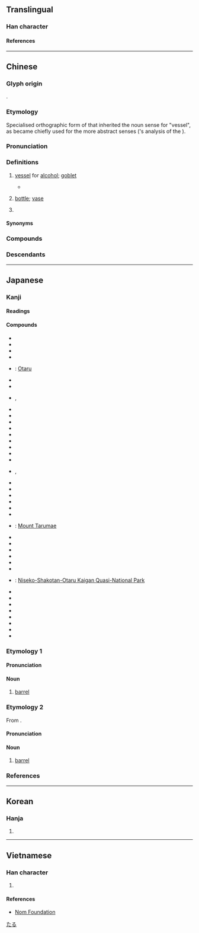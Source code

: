 {{also|罇}}
{{character info}}
==Translingual==

===Han character===
{{Han char|rn=75|rad=木|as=12|sn=16|four=48946|canj=DTWI|ids=⿰木尊}}

====References====
{{Han ref|kx=0552.040|dkj=15500|dj=0940.080|hdz=21295.090|uh=6A3D}}

----

==Chinese==
{{zh-forms|alt=罇,墫,𤮐}}
{{zh-wp}}

===Glyph origin===
{{Han etym}}
{{Han compound|木|尊|c1=s|t1=wood|c2=p|ls=psc}}.

===Etymology===
Specialised orthographic form of {{och-l|尊|gloss=''[[zun]]'', a kind of vessel}} that inherited the noun sense for "vessel", as {{lang|zh|尊}} became chiefly used for the more abstract senses ({{w|Duan Yucai}}'s analysis of the ''{{w|Shuowen}}'').

===Pronunciation===
{{zh-pron
|m=zūn
|m-s=
|dg=
|c=zeon1
|c-t=dun4,dun4*
|g=
|h=pfs=chûn;gd=zun1
|j=
|mb=
|md=cŏng
|mn=chun
|mn-t=zung1
|w=1tsen
|x=zen1
|mc=y
|oc=y
|cat=n,c:cls,mn-t:cls
}}

===Definitions===
{{zh-hanzi}}

# {{lb|zh|archaic}} [[vessel]] for [[alcohol]]; [[goblet]]
#* {{zh-x|靑春 抱 妓 千金 芥，今夜 當 樽 萬事 雲。|tr=Cheongchun po gi cheongeum gae, geumya dang '''jun''' mansa un.|Embracing a courtesan as a young man, a thousand golds are but grass; facing our '''cups''' tonight, everything is but a cloud.|CL-KR|ref={{lang|zh|《難避花》}} by Kim Byeong'yeon ({{lang|ko|金炳淵}}), 1800s}}
# {{lb|zh|Cantonese|Hakka|Teochew|Leizhou Min|Zhongshan Min}} [[bottle]]; [[vase]] {{zh-mw|c:個}}
#: {{zh-x|玻璃{lei4-1} 樽|glass '''bottle'''|C}}
# {{lb|zh|Cantonese|Teochew}} {{zh-classifier|[[bottle]]s}}
#: {{zh-x|一 樽 酒|a '''bottle''' of wine|C}}
#: {{zh-x|琴日 買 嗰 樽 豉油，今日 就 用 嗮 嗱{laa4}？|The '''bottle''' of soy sauce we bought yesterday is already used up today?|C}}

====Synonyms====
{{zh-dial|瓶子}}
{{zh-dial|瓶}}

===Compounds===
{{zh-der|匏樽|帨樽|折衝樽俎|潔樽|樽實|樽酒論文|移樽就教|移樽|樽俎|金樽|金樽旨酒|奶樽|水樽|樽枳|入樽|花樽|樽領|爆樽|樽頸|玻璃樽|膠樽|上樽|上樽酒|中樽|仙樽|侑樽|俎樽折衝|倅樽|出樽|北海樽|合樽|大樽|寒樽|山樽|彝樽|朋樽|桂樽|榴花樽|樽中弩|樽俎折衝|樽前月下|樽彝|樽斝|樽杓|樽桂|樽榼|樽節|樽篚|樽約|樽罍|樽酌|樽酒|殘樽|汙樽抔飲|清樽|犧樽|獸樽|玄樽|玉樽|琴樽|瑤樽|瓢樽|瓦樽|白獸樽|白虎樽|盤樽|禋樽|窊樽|窪樽|綠樽|罍樽|義樽|翠樽|芳樽|衢樽|角樽|訶陵樽|越樽|酒樽|開樽|陽燧樽|隻雞樽酒|離樽|雲樽|雷樽|鱟樽}}

===Descendants===
{{CJKV||そん}}

{{zh-cat|Vessels}}

----

==Japanese==

===Kanji===
{{ja-kanji|grade=|rs=木12}}

====Readings====
{{ja-readings
|goon=そん
|kanon=そん
|kun=たる-
}}

====Compounds====
{{der-top|Compounds}}
* {{ja-r|空き樽|あきだる}}
* {{ja-r|天野樽|あまのだる}}
* {{ja-r|祝い樽|いわいだる}}
* {{ja-r|柄樽|えだる}}
* {{ja-r|小樽|^おたる}}: [[w:Otaru|Otaru]]
* {{ja-r|折り掛け樽|おりかけだる}}
* {{ja-r|酒樽|さかだる}}
* {{ja-r|指し樽|さしだる}}, {{ja-r|差し樽|さしだる}}
* {{ja-r|四斗樽|しとだる}}
* {{ja-r|頼み樽|たのみだる}}
* {{ja-r|樽井|たるい}}
* {{ja-r|樽入り|たるいり}}
* {{ja-r|樽入れ|たるいれ}}
* {{ja-r|樽廻船|たるかいせん}}
* {{ja-r|樽鏡|たるかがみ}}
* {{ja-r|樽柿|たるがき}}
* {{ja-r|樽魚|たるざかな}}
* {{ja-r|樽酒|たるざけ}}, {{ja-r|樽酒|そんしゅ}}
* {{ja-r|樽代|たるだい}}
* {{ja-r|樽詰め|たるづめ}}
* {{ja-r|樽人形|たるにんぎょう}}
* {{ja-r|樽抜き|たるぬき}}
* {{ja-r|樽拾い|たるひろい}}
* {{ja-r|樽船|たるぶね}}
* {{ja-r|樽前山|^たるまえさん}}: [[w:Mount Tarumae|Mount Tarumae]]
* {{ja-r|樽丸|たるまる}}
* {{ja-r|樽御輿|たるみこし}}
* {{ja-r|角樽|つのだる}}
* {{ja-r|積み樽|つみだる}}
* {{ja-r|手樽|てだる}}
* {{ja-r|斗樽|とだる}}
* {{ja-r|ニセコ積丹小樽海岸国定公園|^ニセコ ^しゃこたん ^おたる ^かいがん ^こくてい ^こうえん}}: [[w:Niseko-Shakotan-Otaru Kaigan Quasi-National Park|Niseko-Shakotan-Otaru Kaigan Quasi-National Park]]
* {{ja-r|塗り樽|ぬりだる}}
* {{ja-r|ビヤ樽|ビヤだる}}
* {{ja-r|平樽|ひらだる}}
* {{ja-r|巻き樽|まきだる}}
* {{ja-r|柳樽|やなぎだる}}
* {{ja-r|結い樽|ゆいだる}}
* {{ja-r|腸樽|わただる}}
* {{ja-r|悪樽|わるだる}}
{{der-bottom}}

{{wikipedia|lang=ja}}

===Etymology 1===
{{ja-kanjitab|たる|yomi=k}}
{{rfe|ja}}

====Pronunciation====
{{ja-pron|yomi=k|たる|acc=0|acc_ref=DJR,NHK}}

====Noun====
{{ja-noun|たる}}

# [[barrel]]

===Etymology 2===
{{ja-kanjitab|そん|yomi=o}}
From {{bor|ja|ltc|-|sort=そん}} {{m|zh|樽|tr=tswon}}.

====Pronunciation====
{{ja-pron|yomi=o|そん}}

====Noun====
{{ja-noun|そん}}

# [[barrel]]

===References===
<references/>

[[Category:ja:Containers|たる]]

----

==Korean==

===Hanja===
{{ko-hanja|준}}

# {{rfdef|ko|sort=木12}}

----

==Vietnamese==

===Han character===
{{vi-readings|rs=木12|reading=tôn}}

# {{rfdef|vi|sort=木12}}

====References====
* [http://nomfoundation.org/common/nom_details.php?codepoint=6a3d Nom Foundation]